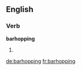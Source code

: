 ==English==

===Verb===
'''barhopping'''

# {{present participle of|[[barhop]]}}

[[de:barhopping]]
[[fr:barhopping]]